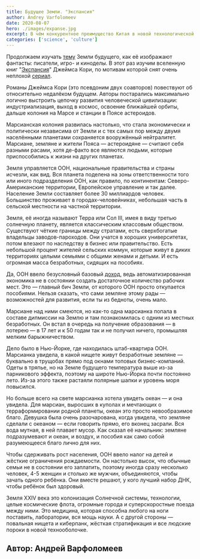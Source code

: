 ```yaml
---
title: Будущее Земли. "Экспансия"
author: Andrey Varfolomeev
date: 2020-08-07
hero: ./images/expanse.jpg
excerpt: В чём конкурентное преимущество Китая в новой технологической гонке и какие корпорации сейчас двигают этот рынок
categories: ['science', 'culture']
---
```


Продолжаем изучать [тему](https://t.me/rufuturism/19254) Земли будущего, как её изображают фантасты: писатели, игро- и киноделы. 
В этот раз изучим вселенную книг "[Экспансия](https://t.me/rufuturism/17448)" Джеймса Кори, по мотивам которой снят очень неплохой [сериал](https://t.me/rufuturism/3363). 

Романы Джеймса Кори (это псевдоним двух соавторов) повествуют об относительно недалёком будущем. Авторы постарались максимально логично выстроить цепочку развития человеческой цивилизации: индустриализация, выход в космос, освоение ближайшей орбиты, дальше колония на Марсе и станции в Поясе астероидов. 

Марсианская колония развилась настолько, что стала экономически и политически независима от Земли и с тех самых пор между двумя населёнными планетами сохраняется вооружённый нейтралитет. Марсиане, земляне и жители Пояса — астероидяне — считают себя разными расами, хотя де-факто все являются людьми, которые приспособились к жизни на других планетах.

Земля управляется ООН, национальные правительства и страны исчезли, как вид. Вся планета поделена на зоны ответственности того или иного подразделения ООН, как правило, по континентам: Северо-Американские территории, Европейское управление и так далее. Население Земли составляет более 30 миллиардов человек. Большинство проживает в городах-человейниках, небольшая часть в сельской местности на частной территории. 

Земля, её иногда называют Терра или Сол III, имея в виду третью солнечную планету, является классическим классовым обществом. Существуют чёткие границы между стратами, есть сверхбогатые владельцы заводов-пароходов. Они учатся в хороших университетах, потом влезают по наследству в бизнес или правительство. Есть небольшой процент жителей сельских коммун, которые живут в диких территориях целыми семьями с общими женами и детьми. И есть огромная масса безработных, сидящих на пособиях. 

Да, ООН ввело безусловный базовый [доход](https://t.me/rufuturism/19243), ведь автоматизированная экономика не в состоянии создать достаточное количество рабочих мест. Это — главный бич Земли, от которого ООН просто откупается пособиями. Нельзя сказать, что сами земляне этому рады — возможностей для развития, если ты из бедноты, очень мало. 

Марсиане над ними смеются, но как-то одна марсианка попала в составе дипмиссии на Землю и там познакомилась с одним из местных безработных. Он встал в очередь на получение образования —  в лотерею — в 17 лет и к 50 годам так и не получил ничего, промышляя мелким барыжничеством.

Дело было в Нью-Йорке, где находилась штаб-квартира ООН. Марсианка увидела, в какой нищете живут безработные земляне — буквально в трущобах прямо под окнами топовых бизнес-компаний. Одеты в тряпье, но на Земле будущего температура выше из-за парникового эффекта, поэтому на широте Нью-Йорка почти постоянно лето. Из-за этого также растаяли полярные шапки и уровень моря повысился.

Но больше всего на свете марсианка хотела увидеть океан — и она увидела. Для марсиан, выросших в куполах и мечтающих о терраформировании родной планеты, океан это просто невообразимое благо. Девушка была очень разочарована, когда увидела, что земляне сделали с океаном — если говорить прямо, его вконец засрали. 
Вся вода мутная, в ней плавает мусор. Как сказал её начальник: земляне подразумевают и океан, и воздух, и пособия как само собой разумеющееся благо лично для них.

Чтобы сдерживать рост населения, ООН ввело налог на детей и жёсткие ограничения рождаемости. Он настолько высок, что обычные семьи не в состоянии его заплатить, поэтому иногда сразу несколько человек, 4-5 женщин и столько же мужчин, объединяются, чтобы зачать одного ребёнка. Они вместе решают, у кого лучший набор ДНК, чтобы ребёнок был здоровый.

Земля XXIV века это колонизация Солнечной системы, технологии, целые космические флота, огромные города и суперскоростные поезда между ними. Это медицина, которая способна любого на ноги поставить, лаборатории, вся мощь науки. А с другой стороны — повальная нищета и киберпанк, жёсткая стратификация и все людские пороки в новой технооболочке.

## Автор: Андрей Варфоломеев